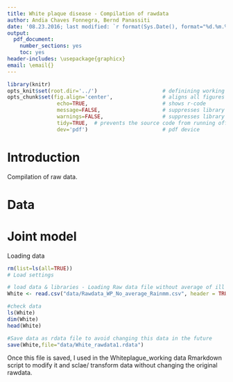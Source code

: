 ```yaml
---
title: White plaque disease - Compilation of rawdata
author: Andia Chaves Fonnegra, Bernd Panassiti
date: '08.23.2016; last modified: `r format(Sys.Date(), format="%d.%m.%Y")`'
output: 
  pdf_document: 
    number_sections: yes
    toc: yes
header-includes: \usepackage{graphicx}
email: \email{}
---
```


```r
library(knitr)
opts_knit$set(root.dir='../')                     # definining working directory; or normalizePath('../')
opts_chunk$set(fig.align='center',                # aligns all figures
                echo=TRUE,                        # shows r-code
                message=FALSE,                    # suppresses library outputs
                warnings=FALSE,                   # suppresses library outputs
                tidy=TRUE,  # prevents the source code from running off a pdf page
                dev='pdf')                        # pdf device
```

# Introduction
Compilation of raw data. 

# Data
# Joint model

Loading data 
```r
rm(list=ls(all=TRUE))
# Load settings

# load data & libraries - Loading Raw data file without average of ill a ntot of White Plague - made July 11-Andia 
White <- read.csv("data/Rawdata_WP_No_average_Rainmm.csv", header = TRUE) #Rainfall in mm and not average data for diseased (ill or ntot, this to avoid adding more variability, as we discuss with Bernd)

#check data
ls(White)
dim(White)
head(White)

#Save data as rdata file to avoid changing this data in the future
save(White,file="data/White_rawdata1.rdata")
```

Once this file is saved, I used in the Whiteplague_working data Rmarkdown script to modify it and sclae/ transform data without
changing the original rawdata.


